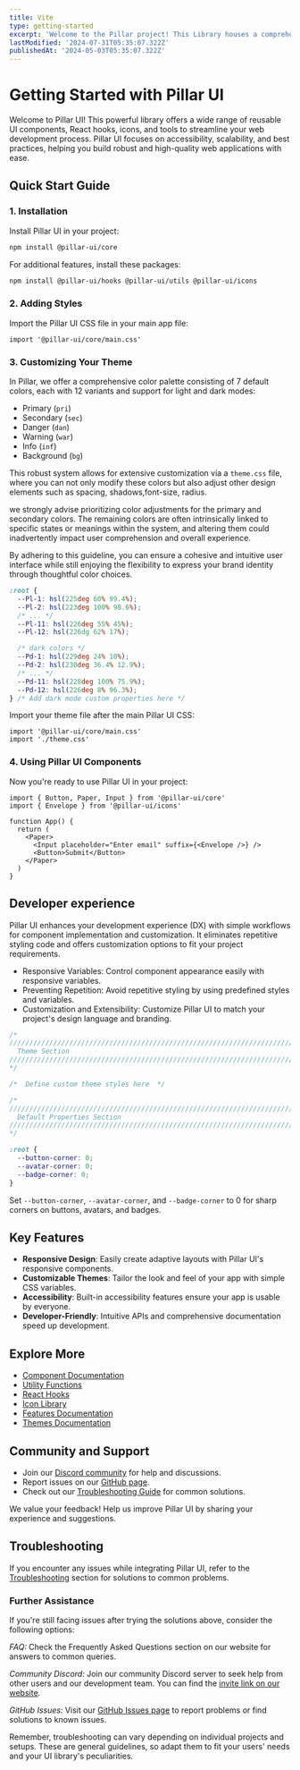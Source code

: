 ```yaml
---
title: Vite
type: getting-started
excerpt: 'Welcome to the Pillar project! This Library houses a comprehensive collection of reusable UI components, React hooks, Icons, and other tools designed to enhance modern web development. With a focus on accessibility, scalability, and best practices, Pillar streamlines the development process and empowers you to build robust, high-quality web applications.'
lastModified: '2024-07-31T05:35:07.322Z'
publishedAt: '2024-05-03T05:35:07.322Z'
---
```


# Getting Started with Pillar UI

Welcome to Pillar UI! This powerful library offers a wide range of reusable UI components, React hooks, icons, and tools to streamline your web development process. Pillar UI focuses on accessibility, scalability, and best practices, helping you build robust and high-quality web applications with ease.

## Quick Start Guide

### 1. Installation

Install Pillar UI in your project:

```bash
npm install @pillar-ui/core
```

For additional features, install these packages:

```bash
npm install @pillar-ui/hooks @pillar-ui/utils @pillar-ui/icons
```

### 2. Adding Styles

Import the Pillar UI CSS file in your main app file:

```tsx
import '@pillar-ui/core/main.css'
```

### 3. Customizing Your Theme

In Pillar, we offer a comprehensive color palette consisting of 7 default colors, each with 12 variants and support for light and dark modes:

- Primary (`pri`)
- Secondary (`sec`)
- Danger (`dan`)
- Warning (`war`)
- Info (`inf`)
- Background (`bg`)

This robust system allows for extensive customization via a `theme.css` file, where you can not only modify these colors but also adjust other design elements such as spacing, shadows,font-size, radius.

we strongly advise prioritizing color adjustments for the primary and secondary colors. The remaining colors are often intrinsically linked to specific states or meanings within the system, and altering them could inadvertently impact user comprehension and overall experience.

By adhering to this guideline, you can ensure a cohesive and intuitive user interface while still enjoying the flexibility to express your brand identity through thoughtful color choices.

```css
:root {
  --Pl-1: hsl(225deg 60% 99.4%);
  --Pl-2: hsl(223deg 100% 98.6%);
  /* ... */
  --Pl-11: hsl(226deg 55% 45%);
  --Pl-12: hsl(226dg 62% 17%);

  /* dark colors */
  --Pd-1: hsl(229deg 24% 10%);
  --Pd-2: hsl(230deg 36.4% 12.9%);
  /* ... */
  --Pd-11: hsl(228deg 100% 75.9%);
  --Pd-12: hsl(226deg 8% 96.3%);
} /* Add dark mode custom properties here */
```

Import your theme file after the main Pillar UI CSS:

```tsx
import '@pillar-ui/core/main.css'
import './theme.css'
```

### 4. Using Pillar UI Components

Now you're ready to use Pillar UI in your project:

```tsx
import { Button, Paper, Input } from '@pillar-ui/core'
import { Envelope } from '@pillar-ui/icons'

function App() {
  return (
    <Paper>
      <Input placeholder="Enter email" suffix={<Envelope />} />
      <Button>Submit</Button>
    </Paper>
  )
}
```

## Developer experience

Pillar UI enhances your development experience (DX) with simple workflows for component implementation and customization. It eliminates repetitive styling code and offers customization options to fit your project requirements.

- Responsive Variables: Control component appearance easily with responsive variables.
- Preventing Repetition: Avoid repetitive styling by using predefined styles and variables.
- Customization and Extensibility: Customize Pillar UI to match your project's design language and branding.

```css
/*
//////////////////////////////////////////////////////////////////////////////////////////////////
  Theme Section
//////////////////////////////////////////////////////////////////////////////////////////////////
*/

/*  Define custom theme styles here  */

/*
//////////////////////////////////////////////////////////////////////////////////////////////////
  Default Properties Section
//////////////////////////////////////////////////////////////////////////////////////////////////
*/

:root {
  --button-corner: 0;
  --avatar-corner: 0;
  --badge-corner: 0;
}
```

Set `--button-corner`, `--avatar-corner`, and `--badge-corner` to 0 for sharp corners on buttons, avatars, and badges.

## Key Features

- **Responsive Design**: Easily create adaptive layouts with Pillar UI's responsive components.
- **Customizable Themes**: Tailor the look and feel of your app with simple CSS variables.
- **Accessibility**: Built-in accessibility features ensure your app is usable by everyone.
- **Developer-Friendly**: Intuitive APIs and comprehensive documentation speed up development.

## Explore More

- [Component Documentation](/docs/components)
- [Utility Functions](/docs/utils)
- [React Hooks](/docs/hooks)
- [Icon Library](/docs/icons)
- [Features Documentation](/docs/features)
- [Themes Documentation](/docs/themes)

## Community and Support

- Join our [Discord community](https://discord.gg/GvB865nE) for help and discussions.
- Report issues on our [GitHub page](https://github.com/HamzaAmar/pillar-ui/issues).
- Check out our [Troubleshooting Guide](http://localhost:3001/docs/troubleshooting) for common solutions.

We value your feedback! Help us improve Pillar UI by sharing your experience and suggestions.

## Troubleshooting

If you encounter any issues while integrating Pillar UI, refer to the [Troubleshooting](http://localhost:3001/docs/troubleshooting) section for solutions to common problems.

### Further Assistance

If you're still facing issues after trying the solutions above, consider the following options:

_FAQ:_ Check the Frequently Asked Questions section on our website for answers to common queries.

_Community Discord:_ Join our community Discord server to seek help from other users and our development team. You can find the [invite link on our website](https://discord.gg/GvB865nE).

_GitHub Issues:_ Visit our [GitHub Issues page](https://github.com/HamzaAmar/pillar-ui/issues) to report problems or find solutions to known issues.

Remember, troubleshooting can vary depending on individual projects and setups. These are general guidelines, so adapt them to fit your users' needs and your UI library's peculiarities.
